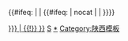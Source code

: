 {{Navbox
|name   = 陕西省高速公路
|title  = [[陕西省高速公路|<span style="color:white;">陕西省高速公路</span>]]
|above = 参考资料：[http://www.sxgs.com/content.aspx?id=328097195159 <span style="color:white">陕西省高速公路网规划</span>]、[http://www.shaanxi.gov.cn/wcm.files/upload/CMSsn/201902/20190212160903137.pdf <span style="color:white">陕西省省级公路网规划（2018－2035年）</span>]
|titlestyle = background:green; color:white;
|abovestyle = background:green; color:white;text-align:right;
|groupstyle = background:green; color:white; text-align:center;
|belowstyle = background:green; color:white; text-align:left;
|state  = collapsed

|group1 = [[中华人民共和国国家高速公路网|<span style="color:white;">国家高速</span>]]<br />[[File:China Expwy GXX sign no name.svg|45px]]
|list1  = 
 {{Navbox|child
 |groupstyle = text-align:left; width: 10em;
 |liststyle = width:auto; text-align:left
 |group10 = 首都放射线
 |list10  = {{China Expwy Name|G5}}：[[西禹高速公路|西禹高速]] • [[西户高速公路|西户高速]] • [[西汉高速公路|西汉高速]] • [[勉宁高速公路|勉宁高速]] • [[宁棋高速公路|宁棋高速]]
 |group20 = 纵线
 |list20  = {{China Expwy Name|G65}}：[[陕蒙高速公路|陕蒙高速]] • [[榆靖高速公路|榆靖高速]] • [[靖安高速公路|靖安高速]] • [[延塞高速公路|延塞高速]] • [[西延高速公路|西延高速]] • [[西康高速公路|西康高速]] • [[安川高速公路|安川高速]]<br />{{China Expwy Name|G69}}：[[湫旬高速公路|湫旬高速]] • [[咸旬高速公路|咸旬高速]] • [[永咸高速公路|永咸高速]]（咸阳－机场）• [[咸阳机场高速公路|咸阳机场高速]] • [[西康高速公路|西康高速]] • [[安岚高速公路|安岚高速]]<br />{{China Expwy Name|G85}}：[[宝汉高速公路|宝汉高速]]
 |group30 = 横线
 |list30  = {{China Expwy Name|G20}}：[[吴子靖高速公路|吴子靖高速]] • [[靖王高速公路|靖王高速]]<br />{{China Expwy Name|G22}}：[[青兰高速公路|青兰高速]]（壶口－雷家角）<br />{{China Expwy Name|G30}}：[[西潼高速公路|西潼高速]] • [[西宝高速公路|西宝高速]]<br />{{China Expwy Name|G40}}：[[商界高速公路|商界高速]] • [[西商高速公路|西商高速]]<br />{{China Expwy Name|G70}}：[[商漫高速公路|商漫高速]] • [[蓝商高速公路|蓝商高速]] • [[西蓝高速公路|西蓝高速]] • [[咸阳机场高速公路|咸阳机场高速]] • [[永咸高速公路|永咸高速]]（机场－永寿）• [[凤永高速公路|凤永高速]]
 |group40 = 城市环线
 |list40  = {{China Expwy Name|G3002}}
 |group50 = 联络线
 |list50  = {{China Expwy Name|G1812}} • {{China Expwy Name|G2012}} • {{China Expwy Name|G2211}} • {{China Expwy Name|G3511}} • {{China Expwy Name|G4213}} • {{China Expwy Name|G6911}} • {{China Expwy Name|G7011}}
 |group60 = 并行线
 |list60  = {{China Expwy Name|G3021}} • {{China Expwy Name|G3022}} • {{China Expwy Name|G3023}} • {{China Expwy Name|G3024}} • {{China Expwy Name|G6521}} • {{China Expwy Name|G6522}}
 }}

|group2 = [[陕西高速公路|<span style="color:white;">陕高速</span>]]<br />[[File:Shaanxi Expwy SXX sign no name.svg|45px]]
|list2  = 
 {{Navbox|child
 |groupstyle = text-align:left; width: 10em;
 |liststyle = width:auto; text-align:left
 |group10 = 放射线及环线
 |list10  = [[File:S1-CN (SN) no name.png|x22px]] {{China Expwy Name|S1|P=Shaanxi}} • [[File:S02-CN (SN) no name.png|x22px]] {{China Expwy Name|S02|P=Shaanxi}} • [[File:S03-CN (SN) no name.png|x22px]] {{China Expwy Name|S03|P=Shaanxi}} 
 |group20 = 纵向线
 |list20  = [[File:S11-CN (SN) no name.png|x22px]] {{China Expwy Name|S11|P=Shaanxi}} • [[File:S13-CN (SN) no name.png|x22px]] {{China Expwy Name|S13|P=Shaanxi}} • [[File:S15-CN (SN) no name.png|x22px]] {{China Expwy Name|S15|P=Shaanxi}} • [[File:S17-CN (SN) no name.png|x22px]] {{China Expwy Name|S17|P=Shaanxi}} • [[File:S19-CN (SN) no name.png|x22px]] {{China Expwy Name|S19|P=Shaanxi}} • {{China Expwy Name|S21|P=Shaanxi}} • [[File:S23-CN (SN) no name.png|x22px]] {{China Expwy Name|S23|P=Shaanxi}} • {{China Expwy Name|S25|P=Shaanxi}} • [[File:S27-CN (SN) no name.png|x22px]] {{China Expwy Name|S27|P=Shaanxi}} • [[File:S29-CN (SN) no name.png|x22px]] {{China Expwy Name|S29|P=Shaanxi}}
 |group30 = 横向线
 |list30  = [[File:S10-CN (SN) no name.png|x22px]] {{China Expwy Name|S10|P=Shaanxi}} • [[File:S12-CN (SN) no name.png|x22px]] {{China Expwy Name|S12|P=Shaanxi}} • [[File:S14-CN (SN) no name.png|x22px]] {{China Expwy Name|S14|P=Shaanxi}} • [[File:S16-CN (SN) no name.png|x22px]] {{China Expwy Name|S16|P=Shaanxi}} • {{China Expwy Name|S18|P=Shaanxi}} • {{China Expwy Name|S20|P=Shaanxi}} • [[File:S22-CN (SN) no name.png|x22px]] {{China Expwy Name|S22|P=Shaanxi}} • [[File:S24-CN (SN) no name.png|x22px]] {{China Expwy Name|S24|P=Shaanxi}} • [[File:S26-CN (SN) no name.png|x22px]] {{China Expwy Name|S26|P=Shaanxi}} • {{China Expwy Name|S28|P=Shaanxi}} • [[File:S30-CN (SN) no name.png|x22px]] {{China Expwy Name|S30|P=Shaanxi}}
 |group40 = 连接线
 |list40  = [[File:S3011-CN (SN) no name.png|x22px]] {{China Expwy Name|S3011|P=Shaanxi}} • [[File:S4011-CN (SN) no name.png|x22px]] {{China Expwy Name|S4011|P=Shaanxi}} • [[File:S4012-CN (SN) no name.png|x22px]] {{China Expwy Name|S4012|P=Shaanxi}} • [[File:S6511-CN (SN) no name.png|x22px]] {{China Expwy Name|S6511|P=Shaanxi}} • [[File:S6512-CN (SN) no name.png|x22px]] {{China Expwy Name|S6512|P=Shaanxi}}
 }}

|below  = {{中国各省高速公路模板}}
}}<includeonly>{{#ifeq: {{NAMESPACE}} | {{NS:0}} | {{#ifeq: {{{1|}}} | nocat | | [[Category:陕西省高速公路{{#if:{{{catIdx|}}} | {{!}}{{{catIdx|}}} }}]]}}}}</includeonly><noinclude>
[[Category:中国各省高速公路导航模板|S]]
[[Category:陕西省高速公路|*]]
[[Category:陕西模板]]
</noinclude>